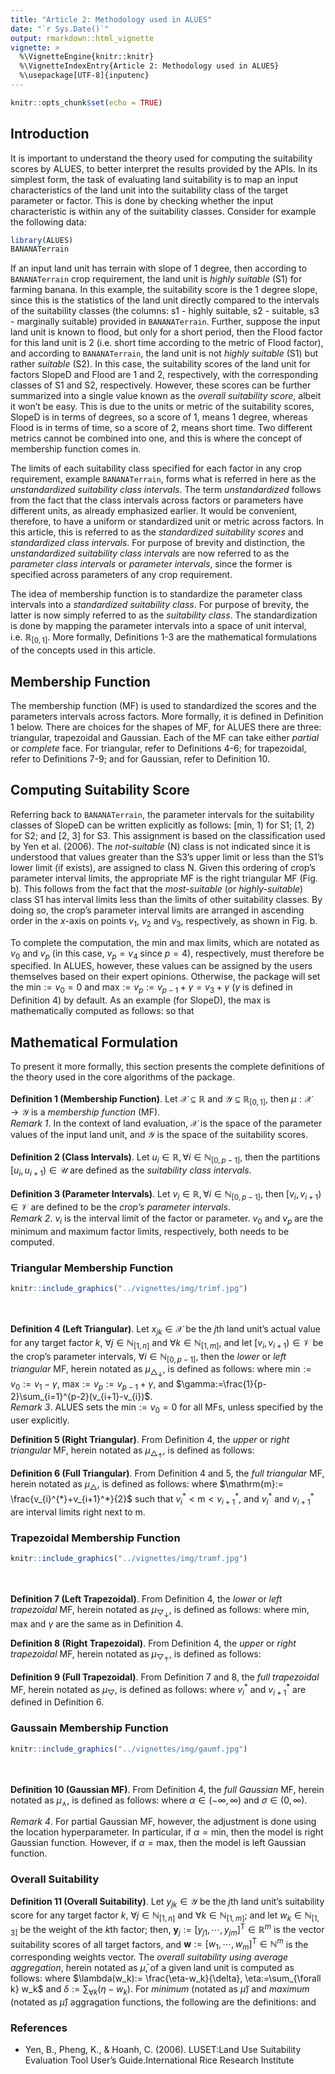 ```yaml
---
title: "Article 2: Methodology used in ALUES"
date: "`r Sys.Date()`"
output: rmarkdown::html_vignette
vignette: >
  %\VignetteEngine{knitr::knitr}
  %\VignetteIndexEntry{Article 2: Methodology used in ALUES}
  %\usepackage[UTF-8]{inputenc}
---
```


```r
knitr::opts_chunk$set(echo = TRUE)
```
## Introduction
It is important to understand the theory used for computing the suitability scores by ALUES, to better interpret the results provided by the APIs. In its simplest form, the task of evaluating land suitability is to map an input characteristics of the land unit into the suitability class of the target parameter or factor. This is done by checking whether the input characteristic is within any of the suitability classes. Consider for example the following data:
```r
library(ALUES)
BANANATerrain
```
If an input land unit has terrain with slope of 1 degree, then according to `BANANATerrain` crop requirement, the land unit is *highly suitable* (S1) for farming banana. In this example, the suitability score is the 1 degree slope, since this is the statistics of the land unit directly compared to the intervals of the suitability classes (the columns: s1 - highly suitable, s2 - suitable, s3 - marginally suitable) provided in `BANANATerrain`. Further, suppose the input land unit is known to flood, but only for a short period, then the Flood factor for this land unit is 2 (i.e. short time according to the metric of Flood factor), and according to `BANANATerrain`, the land unit is not *highly suitable* (S1) but rather *suitable* (S2). In this case, the suitability scores of the land unit for factors SlopeD and Flood are 1 and 2, respectively, with the corresponding classes of S1 and S2, respectively. However, these scores can be further summarized into a single value known as the *overall suitability score*, albeit it won't be easy. This is due to the units or metric of the suitability scores, SlopeD is in terms of degrees, so a score of 1, means 1 degree, whereas Flood is in terms of time, so a score of 2, means short time. Two different metrics cannot be combined into one, and this is where the concept of membership function comes in.

The limits of each suitability class specified for each factor in any crop requirement, example `BANANATerrain`, forms what is referred in here as the *unstandardized suitability class intervals*. The term *unstandardized* follows from the fact that the class intervals across factors or parameters have different units, as already emphasized earlier. It would be convenient, therefore, to have a uniform or standardized unit or metric across factors. In this article, this is referred to as the *standardized suitability scores* and *standardized class intervals*. For purpose of brevity and distinction, the *unstandardized suitability class intervals* are now referred to as the *parameter class intervals* or *parameter intervals*, since the former is specified across parameters of any crop requirement. 

The idea of membership function is to standardize the parameter class intervals into a *standardized suitability class*. For purpose of brevity, the latter is now simply referred to as the *suitability class*. The standardization is done by mapping the parameter intervals into a space of unit interval, i.e. $\mathbb{R}_{[0,1]}$. More formally, Definitions 1-3 are the mathematical formulations of the concepts used in this article.

## Membership Function
The membership function (MF) is used to standardized the scores and the parameters intervals across factors. More formally, it is defined in Definition 1 below. There are choices for the shapes of MF, for ALUES there are three: triangular, trapezoidal and Gaussian. Each of the MF can take either *partial* or *complete* face. For triangular, refer to Definitions 4-6; for trapezoidal, refer to Definitions 7-9; and for Gaussian, refer to Definition 10.

## Computing Suitability Score
Referring back to `BANANATerrain`, the parameter intervals for the suitability classes of SlopeD can be written explicitly as follows: [min, 1) for S1; [1, 2) for S2; and [2, 3] for S3. This assignment is based on the classification used by Yen et al. (2006). The *not-suitable* (N) class is not indicated since it is understood that values greater than the S3's upper limit or less than the S1's lower limit (if exists), are assigned to class N. Given this ordering of crop's parameter interval limits, the appropriate MF is the right triangular MF (Fig. \ref{fig:trimf}b). This follows from the fact that the *most-suitable* (or *highly-suitable*) class S1 has interval limits less than the limits of other suitability classes. By doing so, the crop's parameter interval limits are arranged in ascending order in the $x$-axis on points $v_1$, $v_2$ and $v_3$, respectively, as shown in Fig. \ref{fig:trimf}b.

To complete the computation, the min and max limits, which are notated as $v_0$ and $v_p$ (in this case, $v_p=v_4$ since $p=4$), respectively, must therefore be specified. In ALUES, however, these values can be assigned by the users themselves based on their expert opinions. Otherwise, the package will set the $\mathrm{min}:=v_0=0$ and $\mathrm{max}:=v_p:=v_{p-1}+\gamma=v_3+\gamma$ ($\gamma$ is defined in Definition 4) by default. As an example (for SlopeD), the max is mathematically computed as follows:
\begin{align}
    \gamma :=&\;\frac{(v_2-v_1)+(v_3-v_2)}{2}\nonumber\\
    =&\;\frac{(2-1)+(3-2)}{2} = 1,
\end{align}
so that
\begin{align}
\mathrm{max}:=&\;v_p:=v_3+\gamma\nonumber\\
=&\;3+\frac{(2-1)+(3-2)}{2}=4.
\end{align}

## Mathematical Formulation
To present it more formally, this section presents the complete definitions of the theory used in the core algorithms of the package.
<br><br>
**Definition 1 (Membership Function)**. Let $\mathscr{X}\subseteq \mathbb{R}$ and $\mathscr{Y}\subseteq \mathbb{R}_{[0,1]}$, then $\mu:\mathscr{X}\rightarrow\mathscr{Y}$ is a *membership function* (MF).
<br>
*Remark 1*. In the context of land evaluation, $\mathscr{X}$ is the space of the parameter values of the input land unit, and $\mathscr{Y}$ is the space of the suitability scores.
<br><br>
**Definition 2 (Class Intervals)**. Let $u_i\in\mathbb{R}, \forall i\in\mathbb{N}_{[0,p-1]}$, then the partitions $[u_i,u_{i+1})\in\mathscr{U}$ are defined as the *suitability class intervals*.
<br><br>
**Definition 3 (Parameter Intervals)**. Let $v_i\in\mathbb{R}, \forall i\in\mathbb{N}_{[0,p-1]}$, then $[v_i,v_{i+1})\in \mathscr{V}$ are defined to be the *crop's parameter intervals*.
<br>
*Remark 2*. $v_i$ is the interval limit of the factor or parameter. $v_0$ and $v_p$ are the minimum and maximum factor limits, respectively, both needs to be computed.

### Triangular Membership Function
```r
knitr::include_graphics("../vignettes/img/trimf.jpg")
```
<br><br>
**Definition 4 (Left Triangular)**. Let $x_{jk}\in\mathscr{X}$ be the $j$th land unit's actual value for any target factor $k$, $\forall j \in \mathbb{N}_{[1,n]}$ and  $\forall k \in \mathbb{N}_{[1,m]}$, and let $[v_{i},v_{i+1})\in\mathscr{V}$ be the crop's parameter intervals, $\forall i\in\mathbb{N}_{[0,p-1]}$, then the *lower* or *left triangular* MF, herein notated as $\mu_{\triangle_{\downarrow}}$, is defined as follows:
\begin{equation}
    \mu_{\triangle_{\downarrow}}(x_{jk}):=
    \begin{cases}
        \displaystyle\frac{x_{jk}-\mathrm{min}}{\mathrm{max}-\mathrm{min}},&\mathrm{min}\leq x_{jk}\leq\mathrm{max}\\
        0,&\mathrm{otherwise}
    \end{cases}
\end{equation}
where $\mathrm{min}:= v_0:= v_1-\gamma$, $\mathrm{max}:= v_p:= v_{p-1}+\gamma$, and $\gamma:=\frac{1}{p-2}\sum_{i=1}^{p-2}(v_{i+1}-v_{i})$.
<br>
*Remark 3*. ALUES sets the $\mathrm{min}:=v_0=0$ for all MFs, unless specified by the user explicitly.

**Definition 5 (Right Triangular)**. From Definition 4, the *upper* or *right triangular* MF, herein notated as $\mu_{\triangle_{\uparrow}}$, is defined as follows:
\begin{equation}\label{eq:rtri}
    \mu_{\triangle_{\uparrow}}(x_{jk}):=
    \begin{cases}
        \displaystyle\frac{\mathrm{max}-x_{jk}}{\mathrm{max}-\mathrm{min}},&\mathrm{min}\leq x_{jk}\leq\mathrm{max}\\
        0,&\mathrm{otherwise}
    \end{cases}.
\end{equation}

**Definition 6 (Full Triangular)**. From Definition 4 and 5, the *full triangular* MF, herein notated as $\mu_{\triangle}$, is defined as follows:
\begin{equation}
    \mu_{\triangle}(x_{jk}):=
    \begin{cases}
        0,&x_{jk}\leq 0\\
        \mu_{\triangle_{\downarrow}}(x_{jk}),&\mathrm{min}\leq x_{jk}\leq\mathrm{m}\\
        \mu_{\triangle_{\uparrow}}(x_{jk}),&\mathrm{m}<x_{jk}<\mathrm{max}\\
        0,&x_{jk}\geq \mathrm{max}
    \end{cases}
\end{equation}
where $\mathrm{m}:= \frac{v_{i}^{*}+v_{i+1}^*}{2}$ such that $v_i^*<\mathrm{m}<v_{i+1}^*$, and $v_i^{*}$ and $v_{i+1}^*$ are interval limits right next to m.

### Trapezoidal Membership Function
```r
knitr::include_graphics("../vignettes/img/tramf.jpg")
```
<br><br>
**Definition 7 (Left Trapezoidal)**. From Definition 4, the *lower* or *left trapezoidal* MF, herein notated as $\mu_{\bigtriangledown_{\downarrow}}$, is defined as follows:
\begin{equation}
    \mu_{\bigtriangledown_{\downarrow}}(x_{jk}):=
    \begin{cases}
        \displaystyle\frac{x_{jk}-\mathrm{min}}{\mathrm{max}-\mathrm{min}},&\mathrm{min}\leq x_{jk}\leq v_{p-1}\\
        1,&v_{p-1}<x_{jk}\leq \mathrm{max}\\
        0,&\mathrm{otherwise}
    \end{cases},
\end{equation}
where $\mathrm{min},\mathrm{max}$ and $\gamma$ are the same as in Definition 4.

**Definition 8 (Right Trapezoidal)**. From Definition 4, the *upper* or *right trapezoidal* MF, herein notated as $\mu_{\bigtriangledown_{\uparrow}}$, is defined as follows:
\begin{equation}
    \mu_{\bigtriangledown_{\uparrow}}(x_{jk}):=\begin{cases}
        1,&\mathrm{min}\leq x_{jk}\leq v_1\\
        \displaystyle\frac{\mathrm{max}-x_{jk}}{\mathrm{max}-\mathrm{min}},&v_1<x_{jk}\leq\mathrm{max}\\
        0,&\mathrm{otherwise}
    \end{cases}.
\end{equation}

**Definition 9 (Full Trapezoidal)**. From Definition 7 and 8, the *full trapezoidal* MF, herein notated as $\mu_{\bigtriangledown}$, is defined as follows:
\begin{equation}
    \mu_{\bigtriangledown}(x_{jk}):=
    \begin{cases}
        \mu_{\bigtriangledown_{\downarrow}}(x_{jk}),&\mathrm{min}\leq x_{jk}\leq v_i^*\\
        1,&v_i^*<x_{jk}\leq v_{i+1}^*\\
        \mu_{\bigtriangledown_{\uparrow}}(x_{jk}),&v_{i+1}^*<x_{jk}\leq\mathrm{max}\\
        0,&\mathrm{otherwise}
    \end{cases},
\end{equation}
where $v_i^*$ and $v_{i+1}^*$ are defined in Definition 6.

### Gaussain Membership Function
```r
knitr::include_graphics("../vignettes/img/gaumf.jpg")
```
<br><br>
**Definition 10 (Gaussian MF)**. From Definition 4, the *full Gaussian* MF, herein notated as $\mu_{\curlywedge}$, is defined as follows:
\begin{equation}
    \mu_{\curlywedge}(x_{jk}):=\exp\left[-\frac{(x_{jk}-\alpha)^2}{2\sigma^2}\right],
\end{equation}
where $\alpha\in(-\infty,\infty)$ and $\sigma\in(0,\infty)$.

*Remark 4*. For partial Gaussian MF, however, the adjustment is done using the location hyperparameter. In particular, if $\alpha=\mathrm{min}$, then the model is right Gaussian function. However, if $\alpha=\mathrm{max}$, then the model is left Gaussian function. 

### Overall Suitability
**Definition 11 (Overall Suitability)**. Let $y_{jk}\in\mathscr{Y}$ be the $j$th land unit's suitability score for any target factor $k$, $\forall j\in \mathbb{N}_{[1,n]}$ and $\forall k\in\mathbb{N}_{[1,m]}$; and let $w_{k}\in\mathbb{N}_{[1,3]}$ be the weight of the $k$th factor; then, $\mathbf{y}_{j}:=[y_{j1},\cdots,y_{jm}]^{\text{T}}\in\mathbb{R}^m$ is the vector suitability scores of all target factors, and $\mathbf{w}:=[w_1,\cdots,w_m]^{\text{T}}\in\mathbb{N}^m$ is the corresponding weights vector. The *overall suitability using average aggregation*, herein notated as $\bar{\mu}$, of a given land unit is computed as follows:
\begin{equation}\label{eq:overallsuit}
\bar{\mu}(\mathbf{y}_j|\mathbf{w}):= \mathbf{y}_j^{\mathrm{T}}\lambda(\mathbf{w})=\sum_{\forall k}y_{jk}*\lambda (w_k),
\end{equation}
where $\lambda(w_k):= \frac{\eta-w_k}{\delta}, \eta:=\sum_{\forall k} w_k$ and $\delta:=\sum_{\forall k}(\eta - w_k)$. For *minimum* (notated as $\tilde{\mu}$) and *maximum* (notated as $\hat{\mu}$) aggragation functions, the following are the definitions:
\begin{equation}
    \tilde{\mu}(\mathbf{y}_j):=\min(\{y_{j1}, \cdots,y_{jm}\}),
\end{equation}
and
\begin{equation}
    \hat{\mu}(\mathbf{y}_j):=\max(\{y_{j1}, \cdots,y_{jm}\}).
\end{equation}

### References
* Yen, B., Pheng, K., & Hoanh, C. (2006).  LUSET:Land Use Suitability Evaluation Tool User’s Guide.International Rice Research Institute